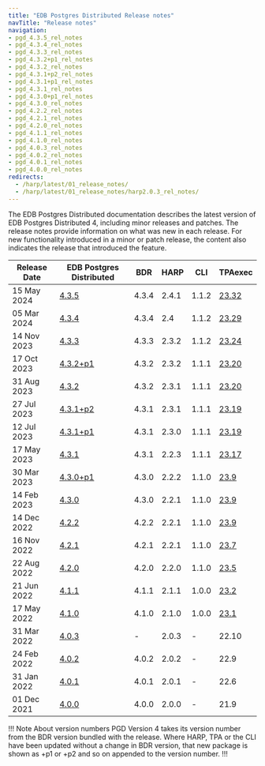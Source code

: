 ```yaml
---
title: "EDB Postgres Distributed Release notes"
navTitle: "Release notes"
navigation:
- pgd_4.3.5_rel_notes
- pgd_4.3.4_rel_notes
- pgd_4.3.3_rel_notes
- pgd_4.3.2+p1_rel_notes
- pgd_4.3.2_rel_notes
- pgd_4.3.1+p2_rel_notes
- pgd_4.3.1+p1_rel_notes
- pgd_4.3.1_rel_notes
- pgd_4.3.0+p1_rel_notes
- pgd_4.3.0_rel_notes
- pgd_4.2.2_rel_notes
- pgd_4.2.1_rel_notes
- pgd_4.2.0_rel_notes
- pgd_4.1.1_rel_notes
- pgd_4.1.0_rel_notes
- pgd_4.0.3_rel_notes
- pgd_4.0.2_rel_notes
- pgd_4.0.1_rel_notes
- pgd_4.0.0_rel_notes
redirects:
  - /harp/latest/01_release_notes/
  - /harp/latest/01_release_notes/harp2.0.3_rel_notes/
---
```


The EDB Postgres Distributed documentation describes the latest version of EDB Postgres Distributed 4, including minor releases and patches. The release notes provide information on what was new in each release. For new functionality introduced in a minor or patch release, the content also indicates the release that introduced the feature.

| Release Date | EDB Postgres Distributed            | BDR   | HARP  | CLI   | TPAexec                                                      |
|--------------|-------------------------------------|-------|-------|-------|--------------------------------------------------------------|
| 15 May 2024  | [4.3.5](pgd_4.3.5_rel_notes)        | 4.3.4 | 2.4.1 | 1.1.2 | [23.32](/tpa/latest/rel_notes/tpa_23.32_rel_notes/)           |
| 05 Mar 2024  | [4.3.4](pgd_4.3.4_rel_notes)        | 4.3.4 | 2.4   | 1.1.2 | [23.29](/tpa/latest/rel_notes/tpa_23.29_rel_notes/)           |
| 14 Nov 2023  | [4.3.3](pgd_4.3.3_rel_notes)        | 4.3.3 | 2.3.2 | 1.1.2 | [23.24](/tpa/latest/rel_notes/tpa_23.24_rel_notes)           |
| 17 Oct 2023  | [4.3.2+p1](pgd_4.3.2+p1_rel_notes)  | 4.3.2 | 2.3.2 | 1.1.1 | [23.20](/tpa/latest/rel_notes/tpa_23.20_rel_notes)           |
| 31 Aug 2023  | [4.3.2 ](pgd_4.3.2_rel_notes)       | 4.3.2 | 2.3.1 | 1.1.1 | [23.20](/tpa/latest/rel_notes/tpa_23.20_rel_notes)           |
| 27 Jul 2023  | [4.3.1+p2 ](pgd_4.3.1+p2_rel_notes) | 4.3.1 | 2.3.1 | 1.1.1 | [23.19](/tpa/latest/rel_notes/tpa_23.19_rel_notes)           |
| 12 Jul 2023  | [4.3.1+p1 ](pgd_4.3.1+p1_rel_notes) | 4.3.1 | 2.3.0 | 1.1.1 | [23.19](/tpa/latest/rel_notes/tpa_23.19_rel_notes)           |
| 17 May 2023  | [4.3.1](pgd_4.3.1_rel_notes)        | 4.3.1 | 2.2.3 | 1.1.1 | [23.17](/tpa/latest/rel_notes/tpa_23.17_rel_notes)           |
| 30 Mar 2023  | [4.3.0+p1](pgd_4.3.0+p1_rel_notes)  | 4.3.0 | 2.2.2 | 1.1.0 | [23.9](/tpa/latest/rel_notes/tpa_23.1-11_rel_notes/#tpa-239) |
| 14 Feb 2023  | [4.3.0](pgd_4.3.0_rel_notes)        | 4.3.0 | 2.2.1 | 1.1.0 | [23.9](/tpa/latest/rel_notes/tpa_23.1-11_rel_notes/#tpa-239) |
| 14 Dec 2022  | [4.2.2](pgd_4.2.2_rel_notes)        | 4.2.2 | 2.2.1 | 1.1.0 | [23.9](/tpa/latest/rel_notes/tpa_23.1-11_rel_notes/#tpa-239) |
| 16 Nov 2022  | [4.2.1](pgd_4.2.1_rel_notes)        | 4.2.1 | 2.2.1 | 1.1.0 | [23.7](/tpa/latest/rel_notes/tpa_23.1-11_rel_notes/#tpa-237) |
| 22 Aug 2022  | [4.2.0](pgd_4.2.0_rel_notes)        | 4.2.0 | 2.2.0 | 1.1.0 | [23.5](/tpa/latest/rel_notes/tpa_23.1-11_rel_notes/#tpa-235) |
| 21 Jun 2022  | [4.1.1](pgd_4.1.1_rel_notes)        | 4.1.1 | 2.1.1 | 1.0.0 | [23.2](/tpa/latest/rel_notes/tpa_23.1-11_rel_notes/#tpa-232) |
| 17 May 2022  | [4.1.0](pgd_4.1.0_rel_notes)        | 4.1.0 | 2.1.0 | 1.0.0 | [23.1](/tpa/latest/rel_notes/tpa_23.1-11_rel_notes/#tpa-231) |
| 31 Mar 2022  | [4.0.3](pgd_4.0.3_rel_notes)        | -     | 2.0.3 | -     | 22.10                                                        |
| 24 Feb 2022  | [4.0.2](pgd_4.0.2_rel_notes)        | 4.0.2 | 2.0.2 | -     | 22.9                                                         |
| 31 Jan 2022  | [4.0.1](pgd_4.0.1_rel_notes)        | 4.0.1 | 2.0.1 | -     | 22.6                                                         |
| 01 Dec 2021  | [4.0.0](pgd_4.0.0_rel_notes)        | 4.0.0 | 2.0.0 | -     | 21.9                                                         |


!!! Note About version numbers
PGD Version 4 takes its version number from the BDR version bundled with the release. Where HARP, TPA or the CLI have been updated without a change in BDR version, that new package is shown as +p1 or +p2 and so on appended to the version number.
!!!
